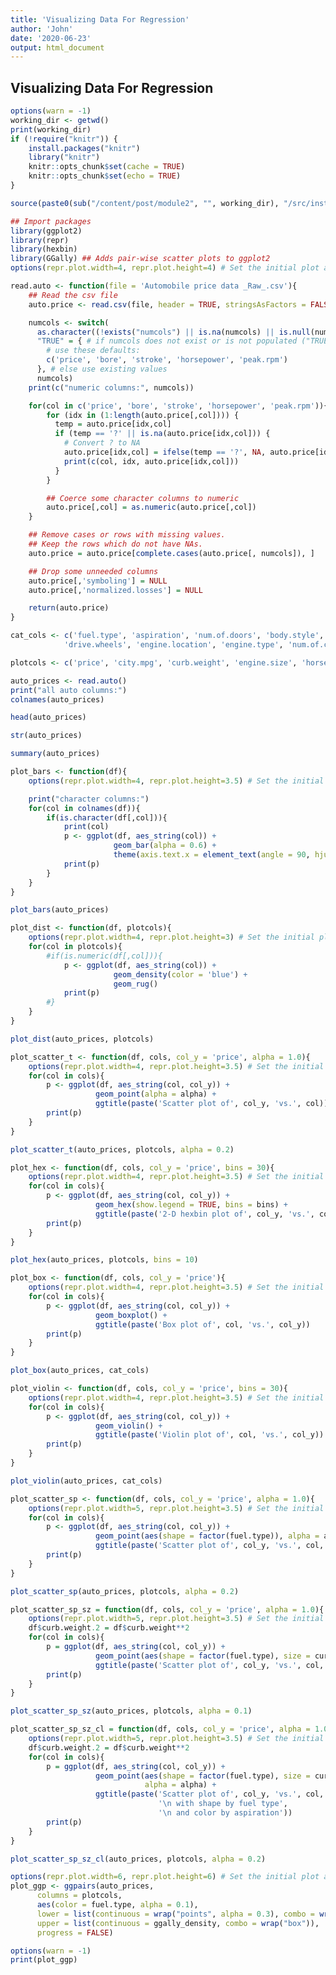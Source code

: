 ```yaml
---
title: 'Visualizing Data For Regression'
author: 'John'
date: '2020-06-23'
output: html_document
---
```

## Visualizing Data For Regression


```r
options(warn = -1)
working_dir <- getwd()
print(working_dir)
if (!require("knitr")) {
    install.packages("knitr")
    library("knitr")
    knitr::opts_chunk$set(cache = TRUE)
    knitr::opts_chunk$set(echo = TRUE)
}

source(paste0(sub("/content/post/module2", "", working_dir), "/src/install.R"))

```


```r
## Import packages
library(ggplot2)
library(repr)
library(hexbin)
library(GGally) ## Adds pair-wise scatter plots to ggplot2
options(repr.plot.width=4, repr.plot.height=4) # Set the initial plot area dimensions

read.auto <- function(file = 'Automobile price data _Raw_.csv'){
    ## Read the csv file
    auto.price <- read.csv(file, header = TRUE, stringsAsFactors = FALSE)

    numcols <- switch(
      as.character((!exists("numcols") || is.na(numcols) || is.null(numcols))[1]),
      "TRUE" = { # if numcols does not exist or is not populated ("TRUE"),
        # use these defaults:
        c('price', 'bore', 'stroke', 'horsepower', 'peak.rpm')
      }, # else use existing values
      numcols)
    print(c("numeric columns:", numcols))

    for(col in c('price', 'bore', 'stroke', 'horsepower', 'peak.rpm')){
        for (idx in (1:length(auto.price[,col]))) {
          temp = auto.price[idx,col]
          if (temp == '?' || is.na(auto.price[idx,col])) {
            # Convert ? to NA
            auto.price[idx,col] = ifelse(temp == '?', NA, auto.price[idx,col])
            print(c(col, idx, auto.price[idx,col]))
          }
        }

        ## Coerce some character columns to numeric
        auto.price[,col] = as.numeric(auto.price[,col])
    }

    ## Remove cases or rows with missing values.
    ## Keep the rows which do not have NAs.
    auto.price = auto.price[complete.cases(auto.price[, numcols]), ]

    ## Drop some unneeded columns
    auto.price[,'symboling'] = NULL
    auto.price[,'normalized.losses'] = NULL

    return(auto.price)
}

cat_cols <- c('fuel.type', 'aspiration', 'num.of.doors', 'body.style',
            'drive.wheels', 'engine.location', 'engine.type', 'num.of.cylinders')

plotcols <- c('price', 'city.mpg', 'curb.weight', 'engine.size', 'horsepower', 'fuel.type')

auto_prices <- read.auto()
print("all auto columns:")
colnames(auto_prices)
```

```r
head(auto_prices)

str(auto_prices)

summary(auto_prices)
```

```r
plot_bars <- function(df){
    options(repr.plot.width=4, repr.plot.height=3.5) # Set the initial plot area dimensions

    print("character columns:")
    for(col in colnames(df)){
        if(is.character(df[,col])){
            print(col)
            p <- ggplot(df, aes_string(col)) +
                       geom_bar(alpha = 0.6) +
                       theme(axis.text.x = element_text(angle = 90, hjust = 1))
            print(p)
        }
    }
}

plot_bars(auto_prices)
```

```r
plot_dist <- function(df, plotcols){
    options(repr.plot.width=4, repr.plot.height=3) # Set the initial plot area dimensions
    for(col in plotcols){
        #if(is.numeric(df[,col])){
            p <- ggplot(df, aes_string(col)) +
                       geom_density(color = 'blue') +
                       geom_rug()
            print(p)
        #}
    }
}

plot_dist(auto_prices, plotcols)
```

```r
plot_scatter_t <- function(df, cols, col_y = 'price', alpha = 1.0){
    options(repr.plot.width=4, repr.plot.height=3.5) # Set the initial plot area dimensions
    for(col in cols){
        p <- ggplot(df, aes_string(col, col_y)) +
                   geom_point(alpha = alpha) +
                   ggtitle(paste('Scatter plot of', col_y, 'vs.', col))
        print(p)
    }
}

plot_scatter_t(auto_prices, plotcols, alpha = 0.2)
```

```r
plot_hex <- function(df, cols, col_y = 'price', bins = 30){
    options(repr.plot.width=4, repr.plot.height=3.5) # Set the initial plot area dimensions
    for(col in cols){
        p <- ggplot(df, aes_string(col, col_y)) +
                   geom_hex(show.legend = TRUE, bins = bins) +
                   ggtitle(paste('2-D hexbin plot of', col_y, 'vs.', col))
        print(p)
    }
}

plot_hex(auto_prices, plotcols, bins = 10)
```

```r
plot_box <- function(df, cols, col_y = 'price'){
    options(repr.plot.width=4, repr.plot.height=3.5) # Set the initial plot area dimensions
    for(col in cols){
        p <- ggplot(df, aes_string(col, col_y)) +
                   geom_boxplot() +
                   ggtitle(paste('Box plot of', col, 'vs.', col_y))
        print(p)
    }
}

plot_box(auto_prices, cat_cols)
```

```r
plot_violin <- function(df, cols, col_y = 'price', bins = 30){
    options(repr.plot.width=4, repr.plot.height=3.5) # Set the initial plot area dimensions
    for(col in cols){
        p <- ggplot(df, aes_string(col, col_y)) +
                   geom_violin() +
                   ggtitle(paste('Violin plot of', col, 'vs.', col_y))
        print(p)
    }
}

plot_violin(auto_prices, cat_cols)
```
```r
plot_scatter_sp <- function(df, cols, col_y = 'price', alpha = 1.0){
    options(repr.plot.width=5, repr.plot.height=3.5) # Set the initial plot area dimensions
    for(col in cols){
        p <- ggplot(df, aes_string(col, col_y)) +
                   geom_point(aes(shape = factor(fuel.type)), alpha = alpha) +
                   ggtitle(paste('Scatter plot of', col_y, 'vs.', col, '\n with shape by fuel type'))
        print(p)
    }
}

plot_scatter_sp(auto_prices, plotcols, alpha = 0.2)
```

```r
plot_scatter_sp_sz = function(df, cols, col_y = 'price', alpha = 1.0){
    options(repr.plot.width=5, repr.plot.height=3.5) # Set the initial plot area dimensions
    df$curb.weight.2 = df$curb.weight**2
    for(col in cols){
        p = ggplot(df, aes_string(col, col_y)) +
                   geom_point(aes(shape = factor(fuel.type), size = curb.weight.2), alpha = alpha) +
                   ggtitle(paste('Scatter plot of', col_y, 'vs.', col, '\n with shape by fuel type'))
        print(p)
    }
}

plot_scatter_sp_sz(auto_prices, plotcols, alpha = 0.1)
```

```r
plot_scatter_sp_sz_cl = function(df, cols, col_y = 'price', alpha = 1.0){
    options(repr.plot.width=5, repr.plot.height=3.5) # Set the initial plot area dimensions
    df$curb.weight.2 = df$curb.weight**2
    for(col in cols){
        p = ggplot(df, aes_string(col, col_y)) +
                   geom_point(aes(shape = factor(fuel.type), size = curb.weight.2, color = aspiration),
                              alpha = alpha) +
                   ggtitle(paste('Scatter plot of', col_y, 'vs.', col,
                                 '\n with shape by fuel type',
                                 '\n and color by aspiration'))
        print(p)
    }
}

plot_scatter_sp_sz_cl(auto_prices, plotcols, alpha = 0.2)
```
```r
options(repr.plot.width=6, repr.plot.height=6) # Set the initial plot area dimensions
plot_ggp <- ggpairs(auto_prices,
      columns = plotcols,
      aes(color = fuel.type, alpha = 0.1),
      lower = list(continuous = wrap("points", alpha = 0.3), combo = wrap("facethist", binwidth=0.8)),
      upper = list(continuous = ggally_density, combo = wrap("box")),
      progress = FALSE)
```
```r
options(warn = -1)
print(plot_ggp)
```
